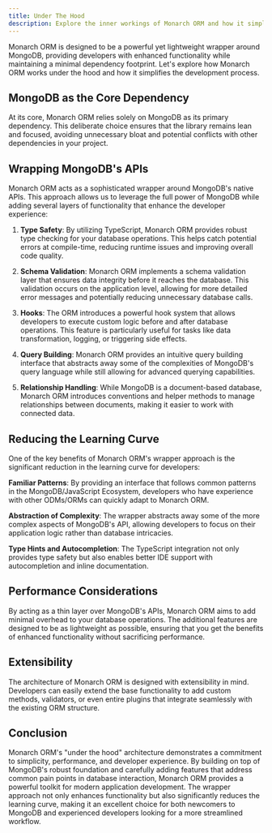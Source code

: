 ```yaml
---
title: Under The Hood
description: Explore the inner workings of Monarch ORM and how it simplifies MongoDB interactions
---
```



Monarch ORM is designed to be a powerful yet lightweight wrapper around MongoDB, providing developers with enhanced functionality while maintaining a minimal dependency footprint. Let's explore how Monarch ORM works under the hood and how it simplifies the development process.

## MongoDB as the Core Dependency

At its core, Monarch ORM relies solely on MongoDB as its primary dependency. This deliberate choice ensures that the library remains lean and focused, avoiding unnecessary bloat and potential conflicts with other dependencies in your project.

## Wrapping MongoDB's APIs

Monarch ORM acts as a sophisticated wrapper around MongoDB's native APIs. This approach allows us to leverage the full power of MongoDB while adding several layers of functionality that enhance the developer experience:

1. **Type Safety**: By utilizing TypeScript, Monarch ORM provides robust type checking for your database operations. This helps catch potential errors at compile-time, reducing runtime issues and improving overall code quality.

2. **Schema Validation**: Monarch ORM implements a schema validation layer that ensures data integrity before it reaches the database. This validation occurs on the application level, allowing for more detailed error messages and potentially reducing unnecessary database calls.

3. **Hooks**: The ORM introduces a powerful hook system that allows developers to execute custom logic before and after database operations. This feature is particularly useful for tasks like data transformation, logging, or triggering side effects.

4. **Query Building**: Monarch ORM provides an intuitive query building interface that abstracts away some of the complexities of MongoDB's query language while still allowing for advanced querying capabilities.

5. **Relationship Handling**: While MongoDB is a document-based database, Monarch ORM introduces conventions and helper methods to manage relationships between documents, making it easier to work with connected data.

## Reducing the Learning Curve

One of the key benefits of Monarch ORM's wrapper approach is the significant reduction in the learning curve for developers:

**Familiar Patterns**: By providing an interface that follows common patterns in the MongoDB/JavaScript Ecosystem, developers who have experience with other ODMs/ORMs can quickly adapt to Monarch ORM.

**Abstraction of Complexity**: The wrapper abstracts away some of the more complex aspects of MongoDB's API, allowing developers to focus on their application logic rather than database intricacies.
   
**Type Hints and Autocompletion**: The TypeScript integration not only provides type safety but also enables better IDE support with autocompletion and inline documentation.

## Performance Considerations

By acting as a thin layer over MongoDB's APIs, Monarch ORM aims to add minimal overhead to your database operations. The additional features are designed to be as lightweight as possible, ensuring that you get the benefits of enhanced functionality without sacrificing performance.

## Extensibility

The architecture of Monarch ORM is designed with extensibility in mind. Developers can easily extend the base functionality to add custom methods, validators, or even entire plugins that integrate seamlessly with the existing ORM structure.

## Conclusion

Monarch ORM's "under the hood" architecture demonstrates a commitment to simplicity, performance, and developer experience. By building on top of MongoDB's robust foundation and carefully adding features that address common pain points in database interaction, Monarch ORM provides a powerful toolkit for modern application development. The wrapper approach not only enhances functionality but also significantly reduces the learning curve, making it an excellent choice for both newcomers to MongoDB and experienced developers looking for a more streamlined workflow.

